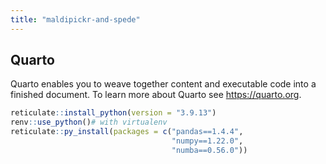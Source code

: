```yaml
---
title: "maldipickr-and-spede"
---
```


## Quarto

Quarto enables you to weave together content and executable code into a finished document. To learn more about Quarto see <https://quarto.org>.

```r
reticulate::install_python(version = "3.9.13")
renv::use_python()# with virtualenv
reticulate::py_install(packages = c("pandas==1.4.4",
                                    "numpy==1.22.0",
                                    "numba==0.56.0"))
```
